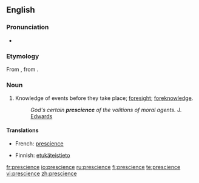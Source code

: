 ==English==

===Pronunciation===
* {{IPA|/ˈpɹɛʃɨns/}}

===Etymology===
From {{etyl|fr|en}} {{term|prescience||lang=fr}}, from {{etyl|la|en}} {{term|praescientia||lang=la}}.

===Noun===
{{en-noun}}

# Knowledge of events before they take place; [[foresight]]; [[foreknowledge]].
#: ''God's certain '''prescience''' of the volitions of moral agents.'' J. [[Edwards]]

====Translations====
{{trans-top|Knowledge of events before they take place; foresight; foreknowledge}}
* French: [[prescience]]
{{trans-mid}}
* Finnish: [[etukäteinen|etukäteis]][[tieto]]
{{trans-bottom}}

[[fr:prescience]]
[[io:prescience]]
[[ru:prescience]]
[[fi:prescience]]
[[te:prescience]]
[[vi:prescience]]
[[zh:prescience]]